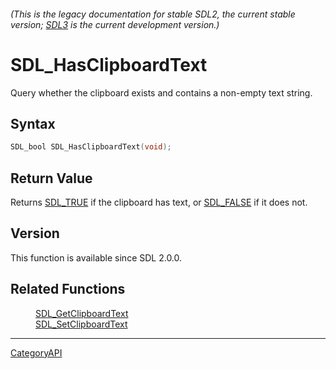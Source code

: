 ====== (This is the legacy documentation for stable SDL2, the current stable version; [https://wiki.libsdl.org/SDL3/ SDL3] is the current development version.) ======
= SDL_HasClipboardText =

Query whether the clipboard exists and contains a non-empty text string.

== Syntax ==

<syntaxhighlight lang='c'>
SDL_bool SDL_HasClipboardText(void);
</syntaxhighlight>

== Return Value ==

Returns [[SDL_TRUE]] if the clipboard has text, or [[SDL_FALSE]] if it does
not.

== Version ==

This function is available since SDL 2.0.0.

== Related Functions ==

:[[SDL_GetClipboardText]]
:[[SDL_SetClipboardText]]

----
[[CategoryAPI]]


